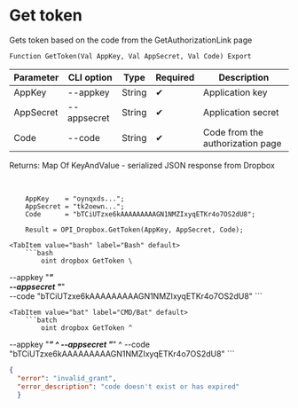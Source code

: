 ﻿---
sidebar_position: 2
---


# Get token
 Gets token based on the code from the GetAuthorizationLink page



`Function GetToken(Val AppKey, Val AppSecret, Val Code) Export`

  | Parameter | CLI option | Type | Required | Description |
  |-|-|-|-|-|
  | AppKey | --appkey | String | &#x2714; | Application key |
  | AppSecret | --appsecret | String | &#x2714; | Application secret |
  | Code | --code | String | &#x2714; | Code from the authorization page |

  
  Returns:  Map Of KeyAndValue - serialized JSON response from Dropbox

<br/>




```bsl title="1C:Enterprise/OneScript code example"
    AppKey    = "oynqxds...";
    AppSecret = "tk2oewn...";
    Code      = "bTCiUTzxe6kAAAAAAAAAGN1NMZIxyqETKr4o7OS2dU8";

    Result = OPI_Dropbox.GetToken(AppKey, AppSecret, Code);
```
 

 <Tabs>
  
    <TabItem value="bash" label="Bash" default>
        ```bash
            oint dropbox GetToken \
 --appkey "***" \
 --appsecret "***" \
 --code "bTCiUTzxe6kAAAAAAAAAGN1NMZIxyqETKr4o7OS2dU8"
        ```
    </TabItem>
  
    <TabItem value="bat" label="CMD/Bat" default>
        ```batch
            oint dropbox GetToken ^
 --appkey "***" ^
 --appsecret "***" ^
 --code "bTCiUTzxe6kAAAAAAAAAGN1NMZIxyqETKr4o7OS2dU8"
        ```
    </TabItem>
</Tabs>


```json title="Result"
{
  "error": "invalid_grant",
  "error_description": "code doesn't exist or has expired"
  }
```
